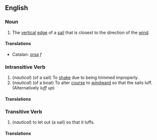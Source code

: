 ==English==
=== Noun ===
# The [[vertical]] [[edge]] of a [[sail]] that is closest to the direction of the [[wind]].

====Translations====
*Catalan: [[orsa]] ''f''

=== Intransitive Verb ===
# (''nautical'') (of a sail) To [[shake]] due to being trimmed improperly.
# (''nautical'') (of a boat) To alter [[course]] to [[windward]] so that the sails luff.  (Alternatively ''luff up'')

====Translations====

=== Transitive Verb ===
#(''nautical'') to let out (a sail) so that it luffs.

====Translations====